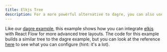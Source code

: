 ```yaml
---
title: Elkjs Tree
description: For a more powerful alternative to dagre, you can also use elkjs to layout your graphs
---
```


Like our [dagre example](/examples/layout/dagre), this example shows how you can integrate [elkjs](https://github.com/kieler/elkjs) with React Flow for more advanced tree layouts. The code for this example builds a similar tree to the dagre example, but you can look at the reference [here](https://www.eclipse.org/elk/reference.html) to see what you can configure (hint: it's a lot).

<RemoteCodeViewer route="examples/layout/elkjs" framework="react" />
